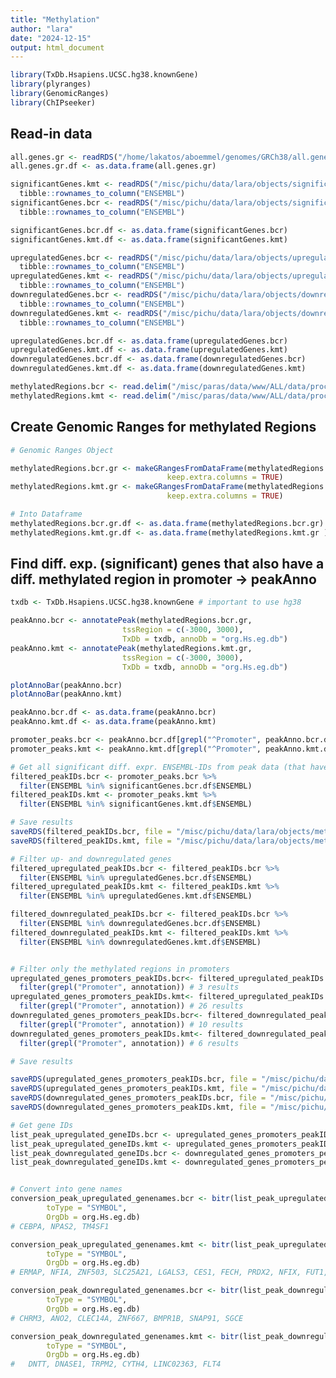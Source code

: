 ```yaml
---
title: "Methylation"
author: "lara"
date: "2024-12-15"
output: html_document
---
```


```r
library(TxDb.Hsapiens.UCSC.hg38.knownGene)
library(plyranges)
library(GenomicRanges)
library(ChIPseeker)


```

## Read-in data

```r
all.genes.gr <- readRDS("/home/lakatos/aboemmel/genomes/GRCh38/all.genes.ensembl.102.chrsizes.granges.rds")
all.genes.gr.df <- as.data.frame(all.genes.gr)

significantGenes.kmt <- readRDS("/misc/pichu/data/lara/objects/significantGenes_kmt.rds") %>%
  tibble::rownames_to_column("ENSEMBL")
significantGenes.bcr <- readRDS("/misc/pichu/data/lara/objects/significantGenes_bcr.rds") %>%
  tibble::rownames_to_column("ENSEMBL")

significantGenes.bcr.df <- as.data.frame(significantGenes.bcr)
significantGenes.kmt.df <- as.data.frame(significantGenes.kmt)

upregulatedGenes.bcr <- readRDS("/misc/pichu/data/lara/objects/upregulatedGenes_bcr.rds") %>%
  tibble::rownames_to_column("ENSEMBL")
upregulatedGenes.kmt <- readRDS("/misc/pichu/data/lara/objects/upregulatedGenes_kmt.rds")%>%
  tibble::rownames_to_column("ENSEMBL")
downregulatedGenes.bcr <- readRDS("/misc/pichu/data/lara/objects/downregulatedGenes_bcr.rds")%>%
  tibble::rownames_to_column("ENSEMBL")
downregulatedGenes.kmt <- readRDS("/misc/pichu/data/lara/objects/downregulatedGenes_kmt.rds")%>%
  tibble::rownames_to_column("ENSEMBL")

upregulatedGenes.bcr.df <- as.data.frame(upregulatedGenes.bcr)
upregulatedGenes.kmt.df <- as.data.frame(upregulatedGenes.kmt)
downregulatedGenes.bcr.df <- as.data.frame(downregulatedGenes.bcr)
downregulatedGenes.kmt.df <- as.data.frame(downregulatedGenes.kmt)

methylatedRegions.bcr <- read.delim("/misc/paras/data/www/ALL/data/processed/Jan21/WGBS/metilene/segemehl/haarz/BCR_diagnosed-vs-BCR_relapsed/dmr.tsv")
methylatedRegions.kmt <- read.delim("/misc/paras/data/www/ALL/data/processed/Jan21/WGBS/metilene/segemehl/haarz/KMT_diagnosed-vs-KMT_relapsed/dmr.tsv")


```

## Create Genomic Ranges for methylated Regions

```r

# Genomic Ranges Object

methylatedRegions.bcr.gr <- makeGRangesFromDataFrame(methylatedRegions.bcr,
                                   keep.extra.columns = TRUE)
methylatedRegions.kmt.gr <- makeGRangesFromDataFrame(methylatedRegions.kmt,
                                   keep.extra.columns = TRUE)

# Into Dataframe
methylatedRegions.bcr.gr.df <- as.data.frame(methylatedRegions.bcr.gr)
methylatedRegions.kmt.gr.df <- as.data.frame(methylatedRegions.kmt.gr )


```

## Find diff. exp. (significant) genes that also have a diff. methylated region in promoter -> peakAnno

```r

txdb <- TxDb.Hsapiens.UCSC.hg38.knownGene # important to use hg38

peakAnno.bcr <- annotatePeak(methylatedRegions.bcr.gr, 
                         tssRegion = c(-3000, 3000), 
                         TxDb = txdb, annoDb = "org.Hs.eg.db")
peakAnno.kmt <- annotatePeak(methylatedRegions.kmt.gr, 
                         tssRegion = c(-3000, 3000), 
                         TxDb = txdb, annoDb = "org.Hs.eg.db")

plotAnnoBar(peakAnno.bcr)
plotAnnoBar(peakAnno.kmt)

```

```r

peakAnno.bcr.df <- as.data.frame(peakAnno.bcr)
peakAnno.kmt.df <- as.data.frame(peakAnno.kmt)

promoter_peaks.bcr <- peakAnno.bcr.df[grepl("^Promoter", peakAnno.bcr.df$annotation), ]
promoter_peaks.kmt <- peakAnno.kmt.df[grepl("^Promoter", peakAnno.kmt.df$annotation), ]

# Get all significant diff. expr. ENSEMBL-IDs from peak data (that have methylated region in promoter)
filtered_peakIDs.bcr <- promoter_peaks.bcr %>%
  filter(ENSEMBL %in% significantGenes.bcr.df$ENSEMBL)
filtered_peakIDs.kmt <- promoter_peaks.kmt %>%
  filter(ENSEMBL %in% significantGenes.kmt.df$ENSEMBL)

# Save results
saveRDS(filtered_peakIDs.bcr, file = "/misc/pichu/data/lara/objects/methylated/methylatedPromoter_significantGenes_bcr.rds")
saveRDS(filtered_peakIDs.kmt, file = "/misc/pichu/data/lara/objects/methylated/methylatedPromoter_significantGenes_kmt.rds")

# Filter up- and downregulated genes
filtered_upregulated_peakIDs.bcr <- filtered_peakIDs.bcr %>%
  filter(ENSEMBL %in% upregulatedGenes.bcr.df$ENSEMBL)
filtered_upregulated_peakIDs.kmt <- filtered_peakIDs.kmt %>%
  filter(ENSEMBL %in% upregulatedGenes.kmt.df$ENSEMBL)

filtered_downregulated_peakIDs.bcr <- filtered_peakIDs.bcr %>%
  filter(ENSEMBL %in% downregulatedGenes.bcr.df$ENSEMBL)
filtered_downregulated_peakIDs.kmt <- filtered_peakIDs.kmt %>%
  filter(ENSEMBL %in% downregulatedGenes.kmt.df$ENSEMBL)


# Filter only the methylated regions in promoters
upregulated_genes_promoters_peakIDs.bcr<- filtered_upregulated_peakIDs.bcr %>%
  filter(grepl("Promoter", annotation)) # 3 results
upregulated_genes_promoters_peakIDs.kmt<- filtered_upregulated_peakIDs.kmt %>%
  filter(grepl("Promoter", annotation)) # 26 results
downregulated_genes_promoters_peakIDs.bcr<- filtered_downregulated_peakIDs.bcr %>%
  filter(grepl("Promoter", annotation)) # 10 results
downregulated_genes_promoters_peakIDs.kmt<- filtered_downregulated_peakIDs.kmt %>%
  filter(grepl("Promoter", annotation)) # 6 results

# Save results

saveRDS(upregulated_genes_promoters_peakIDs.bcr, file = "/misc/pichu/data/lara/objects/methylated/methylatedPromoter_upregulatedGene.bcr")
saveRDS(upregulated_genes_promoters_peakIDs.kmt, file = "/misc/pichu/data/lara/objects/methylated/methylatedPromoter_upregulatedGene.kmt")
saveRDS(downregulated_genes_promoters_peakIDs.bcr, file = "/misc/pichu/data/lara/objects/methylated/methylatedPromoter_downregulatedGene.bcr")
saveRDS(downregulated_genes_promoters_peakIDs.kmt, file = "/misc/pichu/data/lara/objects/methylated/methylatedPromoter_downregulatedGene.kmt")

# Get gene IDs
list_peak_upregulated_geneIDs.bcr <- upregulated_genes_promoters_peakIDs.bcr$ENSEMBL
list_peak_upregulated_geneIDs.kmt <- upregulated_genes_promoters_peakIDs.kmt$ENSEMBL
list_peak_downregulated_geneIDs.bcr <- downregulated_genes_promoters_peakIDs.bcr$ENSEMBL
list_peak_downregulated_geneIDs.kmt <- downregulated_genes_promoters_peakIDs.kmt$ENSEMBL


# Convert into gene names
conversion_peak_upregulated_genenames.bcr <- bitr(list_peak_upregulated_geneIDs.bcr, fromType = "ENSEMBL",
        toType = "SYMBOL",
        OrgDb = org.Hs.eg.db)
# CEBPA, NPAS2, TM4SF1

conversion_peak_upregulated_genenames.kmt <- bitr(list_peak_upregulated_geneIDs.kmt, fromType = "ENSEMBL",
        toType = "SYMBOL",
        OrgDb = org.Hs.eg.db)
# ERMAP, NFIA, ZNF503, SLC25A21, LGALS3, CES1, FECH, PRDX2, NFIX, FUT1, ADD2, TET3, ERFE, ITGB2, 	NFAM1, 	MIRLET7BHG,	KLF3,	FAT1, KCNK5, TFR2, TUSC1, ALAD, DAB2IP, UBAC1

conversion_peak_downregulated_genenames.bcr <- bitr(list_peak_downregulated_geneIDs.bcr, fromType = "ENSEMBL",
        toType = "SYMBOL",
        OrgDb = org.Hs.eg.db)
# CHRM3, ANO2, CLEC14A, ZNF667, BMPR1B, SNAP91, SGCE

conversion_peak_downregulated_genenames.kmt <- bitr(list_peak_downregulated_geneIDs.kmt, fromType = "ENSEMBL",
        toType = "SYMBOL",
        OrgDb = org.Hs.eg.db)
#	DNTT, DNASE1, TRPM2, CYTH4, LINC02363, FLT4
```


